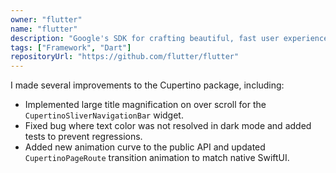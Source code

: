 ```yaml
---
owner: "flutter"
name: "flutter"
description: "Google's SDK for crafting beautiful, fast user experiences for mobile, web, and desktop from a single codebase."
tags: ["Framework", "Dart"]
repositoryUrl: "https://github.com/flutter/flutter"
---
```


I made several improvements to the Cupertino package, including:

- Implemented large title magnification on over scroll for the `CupertinoSliverNavigationBar` widget.
- Fixed bug where text color was not resolved in dark mode and added tests to prevent regressions.
- Added new animation curve to the public API and updated `CupertinoPageRoute` transition animation to match native SwiftUI.
